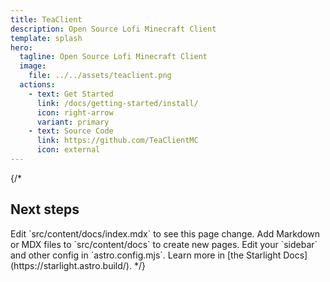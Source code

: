 ```yaml
---
title: TeaClient
description: Open Source Lofi Minecraft Client
template: splash
hero:
  tagline: Open Source Lofi Minecraft Client
  image:
    file: ../../assets/teaclient.png
  actions:
    - text: Get Started
      link: /docs/getting-started/install/
      icon: right-arrow
      variant: primary
    - text: Source Code
      link: https://github.com/TeaClientMC
      icon: external
---
```

{/* 

## Next steps

<CardGrid stagger>
	<Card title="Update content" icon="pencil">
		Edit `src/content/docs/index.mdx` to see this page change.
	</Card>
	<Card title="Add new content" icon="add-document">
		Add Markdown or MDX files to `src/content/docs` to create new pages.
	</Card>
	<Card title="Configure your site" icon="setting">
		Edit your `sidebar` and other config in `astro.config.mjs`.
	</Card>
	<Card title="Read the docs" icon="open-book">
		Learn more in [the Starlight Docs](https://starlight.astro.build/).
	</Card>
</CardGrid> */}
